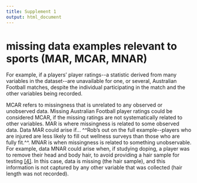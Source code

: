 ```yaml
---
title: Supplement 1
output: html_document
---
```


# missing data examples relevant to sports (MAR, MCAR, MNAR)

For example, if a players' player ratings\--a statistic derived from
many variables in the dataset\--are unavailable for one, or several,
Australian Football matches, despite the individual participating in the
match and the other variables being recorded.

MCAR refers to missingness that is unrelated to any observed or
unobserved data. Missing Australian Football player ratings could be
considered MCAR, if the missing ratings are not systematically related
to other variables. MAR is where missingness is related to some observed
data. Data MAR could arise if\... \^\^Rob's out on the full
example\--players who are injured are less likely to fill out wellness
surveys than those who are fully fit.\^\^. MNAR is when missingness is
related to something unobservable. For example, data MNAR could arise
when, if studying doping, a player was to remove their head and body
hair, to avoid providing a hair sample for testing
[\[4\]](https://www.zotero.org/google-docs/?4Ildjf). In this case, data
is missing (the hair sample), and this information is not captured by
any other variable that was collected (hair length was not recorded).
